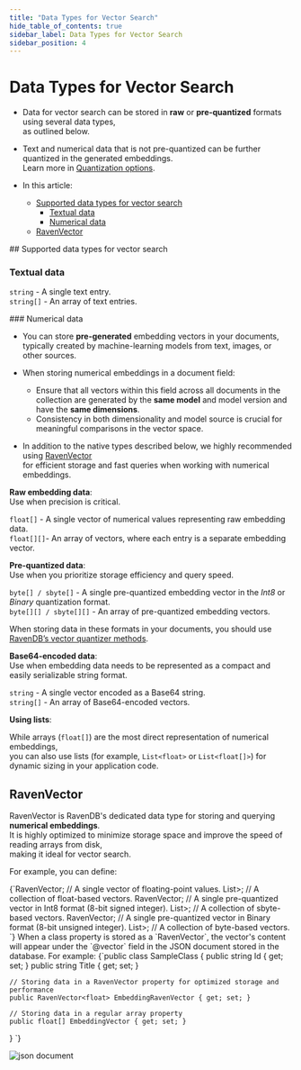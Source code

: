 ```yaml
---
title: "Data Types for Vector Search"
hide_table_of_contents: true
sidebar_label: Data Types for Vector Search
sidebar_position: 4
---
```





# Data Types for Vector Search
<LanguageSwitcher supportedLanguages={supportedLanguages} />
<LanguageContent language="csharp">

<Admonition type="note" title="">

* Data for vector search can be stored in **raw** or **pre-quantized** formats using several data types,  
  as outlined below.

* Text and numerical data that is not pre-quantized can be further quantized in the generated embeddings.  
  Learn more in [Quantization options](../../ai-integration/vector-search/vector-search-using-dynamic-query.mdx#quantization-options).

* In this article:
  * [Supported data types for vector search](../../ai-integration/vector-search/data-types-for-vector-search.mdx#supported-data-types-for-vector-search)
      * [Textual data](../../ai-integration/vector-search/data-types-for-vector-search.mdx#textual-data)
      * [Numerical data](../../ai-integration/vector-search/data-types-for-vector-search.mdx#numerical-data) 
  * [RavenVector](../../ai-integration/vector-search/data-types-for-vector-search.mdx#ravenvector)
    
</Admonition>
## Supported data types for vector search

### Textual data

<Admonition type="note" title="">

`string` - A single text entry.  
`string[]` - An array of text entries.

</Admonition>
### Numerical data

* You can store **pre-generated** embedding vectors in your documents,  
  typically created by machine-learning models from text, images, or other sources.

* When storing numerical embeddings in a document field:  
  * Ensure that all vectors within this field across all documents in the collection are generated by the **same model** and model version and have the **same dimensions**.
  * Consistency in both dimensionality and model source is crucial for meaningful comparisons in the vector space.

* In addition to the native types described below, we highly recommended using [RavenVector](../../ai-integration/vector-search/data-types-for-vector-search.mdx#ravenvector)  
  for efficient storage and fast queries when working with numerical embeddings.

<Admonition type="note" title="">

**Raw embedding data**:  
Use when precision is critical.  

`float[]` - A single vector of numerical values representing raw embedding data.  
`float[][]`- An array of vectors, where each entry is a separate embedding vector.  

</Admonition>
<Admonition type="note" title="">

**Pre-quantized data**:   
Use when you prioritize storage efficiency and query speed.  

`byte[] / sbyte[]` - A single pre-quantized embedding vector in the _Int8_ or _Binary_ quantization format.  
`byte[][] / sbyte[][]` - An array of pre-quantized embedding vectors.  

When storing data in these formats in your documents, you should use [RavenDB’s vector quantizer methods](../../ai-integration/vector-search/vector-search-using-dynamic-query.mdx#section-1).

</Admonition>
<Admonition type="note" title="">

**Base64-encoded data**:  
Use when embedding data needs to be represented as a compact and easily serializable string format.

`string` - A single vector encoded as a Base64 string.    
`string[]` - An array of Base64-encoded vectors.    

</Admonition>
<Admonition type="note" title="">

**Using lists**:  

While arrays (`float[]`) are the most direct representation of numerical embeddings,  
you can also use lists (for example, `List<float>` or `List<float[]>`) for dynamic sizing in your application code.

</Admonition>


## RavenVector

RavenVector is RavenDB's dedicated data type for storing and querying **numerical embeddings**.   
It is highly optimized to minimize storage space and improve the speed of reading arrays from disk,  
making it ideal for vector search.

For example, you can define:

<TabItem value="csharp" label="csharp">
<CodeBlock language="csharp">
{`RavenVector<float>;       // A single vector of floating-point values.
List<RavenVector<float>>; // A collection of float-based vectors.
RavenVector<sbyte>;       // A single pre-quantized vector in Int8 format (8-bit signed integer).
List<RavenVector<sbyte>>; // A collection of sbyte-based vectors.
RavenVector<byte>;        // A single pre-quantized vector in Binary format (8-bit unsigned integer).
List<RavenVector<byte>>;  // A collection of byte-based vectors.
`}
</CodeBlock>
</TabItem>
When a class property is stored as a `RavenVector`, the vector's content will appear under the `@vector` field in the JSON document stored in the database.
For example:

<Tabs groupId='languageSyntax'>
<TabItem value="CSharp_class" label="CSharp_class">
<CodeBlock language="csharp">
{`public class SampleClass
{
    public string Id { get; set; }
    public string Title { get; set; }
    
    // Storing data in a RavenVector property for optimized storage and performance
    public RavenVector<float> EmbeddingRavenVector { get; set; }
    
    // Storing data in a regular array property
    public float[] EmbeddingVector { get; set; }
}
`}
</CodeBlock>
</TabItem>
</Tabs>

![json document](./assets/json-document.png)




</LanguageContent>

<!---
### Vector Search
- [RavenDB as a vector database](../../ai-integration/vector-search/ravendb-as-vector-database)
- [Vector search using a static index](../../ai-integration/vector-search/vector-search-using-static-index)
- [Vector search using a dynamic query](../../ai-integration/vector-search/vector-search-using-dynamic-query)

### Querying
- [Query overview](../../client-api/session/querying/how-to-query)
- [Full-text search](../../client-api/session/querying/text-search/full-text-search)


-->